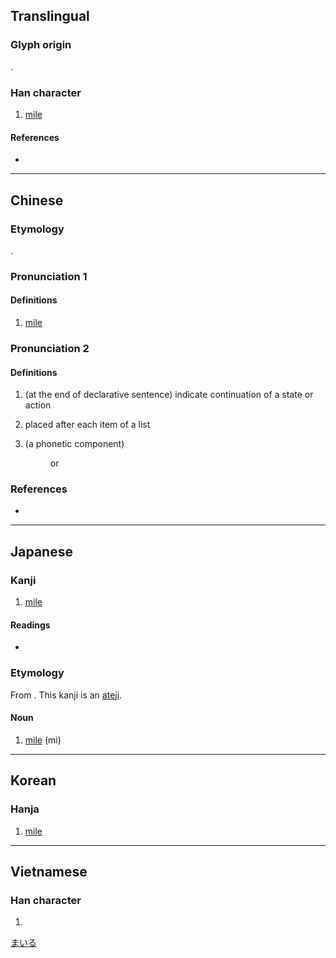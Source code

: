 {{character info/new}}
==Translingual==

===Glyph origin===
{{Han etym}}
{{Han compound|口|里|c1=s|c2=p|ls=psc}}.

===Han character===
{{Han char|rn=30|rad=口|as=07|sn=10|four=66014|canj=RWG|ids=⿰口里}}

# [[mile]]

====References====
* {{Han ref|kx=0190.160|dkj=03649|dj=0409.320|hdz=10629.030|uh=54E9|ud=21737|bh=ADF9|bd=44537}}

----

==Chinese==
{{zh-forms}}

===Etymology===
{{lb|zh|Min Nan}} {{bor|zh|en|mile}}.

===Pronunciation 1===
{{zh-pron
|m=lǐ
|c=lei5
|h=pfs=
|md=
|mn=mai
|w=
|mc=
|oc=
|cat=n
}}

====Definitions====
{{zh-hanzi}}

# {{lb|zh|obsolete}} [[mile]]
#: {{zh-also|英里}}

===Pronunciation 2===
{{zh-pron
|m=li
|c=le1
|h=pfs=
|md=
|mn=qz,xm,zz:--li/qz,xm:--le/zz:--lee/tw:mai
|w=
|mc=
|oc=
|cat=part
}}

====Definitions====
{{zh-hanzi}}

# (at the end of declarative sentence) indicate continuation of a state or action
#: {{zh-syn|呢}}
# placed after each item of a list
#: {{zh-syn|啦}}
# (a phonetic component)
#: {{zh-l|哩哩啦啦}}
#: {{zh-l|哩哩囉囉}} or {{zh-l|哩哩羅羅}}

===References===
* {{R:cedict}}

----

==Japanese==

===Kanji===
{{ja-kanji|grade=n|rs=口07}}

# [[mile]]

====Readings====
* {{ja-readings|on=[[り]] (ri)|kun=[[わい]] (wai), [[マイル]] (mairu)}}

===Etymology===
{{ja-kanjitab|まいる|yomi=kun}}
From {{etyl|en|ja|sort=まいる}} {{m|en|mile}}. This kanji is an [[当て字|ateji]].

====Noun====
{{ja-noun|マイル}}

# [[mile]] (mi)

[[Category:Japanese terms spelled with ateji|まいる]]

----

==Korean==

===Hanja===
{{ko-hanja|hangeul=리|rv=ri|mr=ri}}

# [[mile]]

----

==Vietnamese==

===Han character===
{{vi-hantu|[[ré]], [[lí]], [[rí]]|rs=口07}}

# {{defn|lang=vi|sort=口07}}